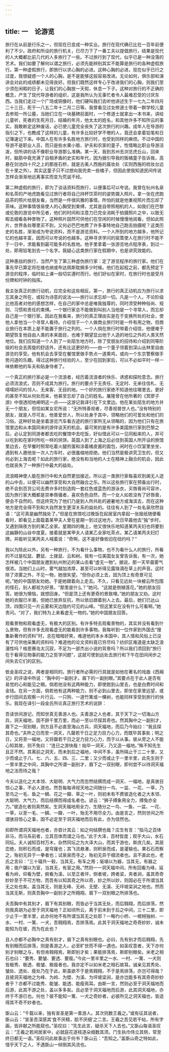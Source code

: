 ```yaml
---
---
---
```

title: 一　论游览
---




旅行在从前是行乐之一，但现在已变成一种实业。旅行在现代确已比在一百年前便利了不少。政府和所设的旅行机关，已尽力下了一番工夫以提倡旅行，结果是现代的人大概都比前几代的人多旅行了一些。不过旅行到了现代，似乎已是一种没落的艺术。我们如要了解何以谓之旅行，必须先能辨别其实不能算是旅行的各种虚假旅行。第一种虚假旅行，即旅行以求心胸的必进。这种心胸的必进，现在似乎已行之过度，我很疑惑一个人的心胸，是不是能够这般容易改进。无论如何，俱乐部和演讲会对此的成绩都未见得良好。但我们既然这样专心于改进我们的心胸，则我们至少须在闲暇的日子，让我们的心胸放一天假，休息一下子。这种对旅行的不正确的概念，产生了现代导游者的组织，这是我所认为无事忙者令人最难忍受的讨厌东西。当我们走过一个广场或铜像时，他们硬叫我们去听他讲述生于一七九二年四月二十三日，死于一八五二年十二月二日等。我曾看见过女修道士带着一群学校儿童去参观一所公墓，当她们立在一块墓碑前面时，一个修道士就拿出一本书来，讲给儿童听，死者的生死月日，结婚的年月，他太太的姓名，和其他许多不知所云的事实。我敢断定这种废话，必已使儿童完全丧失了这次旅行的兴趣。成年人在导游的指引之下，也教成了这样的儿童，有许多比较好学不倦的人，竟还会拿着铅笔和日记簿速记下来。中国人在有许多名胜地方旅行时，也受到同样的麻烦。不过中国的导游不是职业人员，而只是些水果小贩、驴夫和农家的童子，性情略比职业导游活泼，但所讲的话不像职业导游那么准确。某一天，我到苏州去浏览虎丘山，回来时，脑筋中竟充满了自相矛盾的史实和年代，因为据引导我的贩橘童子告诉我，高悬在剑池四十尺之上的那座石桥，就是古美人西施的晨妆处（实则西施的梳妆台远在十里之外）。其实这童子只不过想向我兜卖一些橘子，但因此使我知道民间传说怎样会渐渐地远离事实而变为荒诞不经。

第二种虚假的旅行，即为了谈话资料而旅行，以便事后可以夸说。我曾在杭州名泉和名茶的产地虎跑看见过旅行者将自己持杯饮茶时的姿势摄入照片。拿一张在虎跑品茶的照片给朋友看，当然是一件很风雅的事情，所怕的就是他重视照片而忘却了茶味。这种事情很易使人的心胸受到束缚，尤其是自带照相机的人，如我们在巴黎或伦敦的游览中所见者，他们的时间和注意力已完全消耗于拍摄照片之中，以致无暇去细看各种景物了。这种照片固然可供他们在空闲的时候慢慢地阅看，但如此照片，世界各处哪里买不到，又何必巴巴地费了许多事特地自己跑去拍摄呢？这类历史的名胜，渐渐成为夸说资料，而不是游览资料。一个人所到的地方越多，他所记忆的也越丰富，因而可以夸说的也越多。这种寻求学问的驱策使人在旅行时不能不于一日中，求能看到最可能多的名胜地。他手里拿着一张游览地点程序表，到过一处，即用铅笔划去一个名字。我疑心这类旅行家在假期中，也是讲究效能的。

这种愚拙的旅行，当然产生了第三种虚伪旅行家：定了游览程序的旅行家。他们在事先早已算定将在维也纳或布达佩斯耽搁多少时候。他们在起程之前，都先预定下游览的程序，临时如上课一般切实遵时而行。他们好似在家时，在旅行时也是受月份牌和时钟的指挥。

我主张真正的旅行动机，应完全和这些相反。第一，旅行的真正动机应为旅行以求忘其身之所在，或较为诗意的说法——旅行以求忘却一切。凡是一个人，不论阶级比他高者对他的感想怎样，在自己的家中总是唯我独尊的，同时须受种种俗尚、规则、习惯和责任的束缚。一个银行家总不能做到叫别人当他是一个寻常人，而忘却自己是一个银行家。因此在我看来，旅行的真正理由实是在于变换所处的社会，使他人拿他当一个寻常人看待。介绍信于一个人做商业旅行时是一件有用之物，但商业旅行在本质上是不能置于旅行之列的。一个人倘在旅行时带着介绍信，他便难于期望恢复他自由人类的本来面目，也难于期望显出他于人造的地位之外的人类天然地位。我们应知道一个人到了一处陌生地方时，除了受朋友的招待和介绍到同等阶级的社会去周旋的舒适外，还有比这更好的——由一个童子领着到深山丛林里自由游览的享受。他有机会去享受在餐馆里做手势点一道熏鸡，或向一个东京警察做手势问道的乐趣。得过这种旅行经验的人，至少在回到家后，可以不必如平时一样一味依赖他的车夫和贴身侍者了。

一个真正的旅行家必是一个流浪者，经历着流浪者的快乐、诱惑和探险意念。旅行必须流浪式，否则不成其为旅行。旅行的要点于无责任、无定时、无来往信札、无嚅嚅好问的邻人、无来客、无目的地。一个好的旅行家绝不知道他往哪里去，更好的甚至不知从何处而来，他甚至忘却了自己的姓名。屠隆曾在他所著的《冥廖子游》中很透彻地阐明这一点——这游记我译引在下文里边。他在某处陌生的地方并无一个朋友，但恰如某女尼所说：“无所特善视者，尽善视普世人也。”没有特别的朋友，就是人尽可友，他普爱世人，所以处身于其中，领略他们的可爱处和他们的习俗。这种好处是坐着游览汽车看古迹的旅行家所无从领略的，因为他们只有在旅馆里边和从本国同来的游伴谈天的机会。最可笑的是有许多美国旅行家到巴黎之后，必认定到同游者都去吃的餐馆中去吃饭，好似借此可以一见同船来的人，并可以吃到和在家时所吃一样的烘饼。英国人到了上海之后必住到英国人所开设的旅馆里边去，在早餐时照常吃着火腿煎蛋和涂着橘皮酱的面包，闲时在小饮室里坐坐，遇到有人邀他坐一次人力车时，必很羞缩地拒绝。他们当然是极讲究卫生的，但又何必到上海去呢？如此的旅行家，绝没有和当地的人士在精神上融合的机会，因此也就丧失了一种旅行中最大的益处。

流浪精神使人能在旅行中和大自然更加接近。所以这一类旅行家每喜欢到阒无人迹的山中去，以便可以幽然享受和大自然融合之乐。所以这些旅行家在预备出行时，绝不会到百货公司去费许多时刻选购一套红色或蓝色的游泳衣，买唇膏尚可容许，因为旅行家大概都是崇奉唇骚者，喜欢色色自然，而一个女人如若没有了好唇膏，便会不自然的。但这终究为了他们乃是到人所共赴的避暑地方或海滨去，而在这种地方是完全得不到和大自然发生更深关系的益处的。往往有人到了一处名泉欣然自语：“这可真是幽然独处了。”但是在旅馆吃过晚饭在起居室内拿起一张报纸随便看看时，即看见上面载着某甲夫人曾在星期一到过这地方。次日早晨他去“独”步时，又遇到隔夜方到的某乙全家。星期四的晚上，他又很快乐地知道某丙夫妇也将要到这幽静的山谷中度夏。接着就是某甲夫人请某乙全家吃茶点，某乙请某丙夫妇打牌。并能听见某丙夫人喊着说：“奇啊，这不是好像依旧在纽约吗？”

我以为除此以外，另有一种旅行，不为看什么事物，也不为看什么人的旅行，所看的不过是松鼠、麝鼠、土拨鼠、云和树。我有一位美国女友曾告诉我，有一次，她怎样被几个中国朋友邀到杭州附近的某山去看“虚无一物”。据说，那一天早晨雾气很浓。当她们上山时，雾气越加浓厚，甚至可以听得见露珠滴在草上的声音。这时除了浓雾之外，不见一物，她很失望。“但你必须上去，因为顶上有奇景可见呢。”她的中国朋友劝她。于是她跟着向上走去。不久，只看见远处一块被云所包围的怪石，别人都视为好景。“那里是什么？”她问。“这就是倒植莲花。”她的朋友回答。她很为懊恼，就想回身。“但是顶上还有更奇的景致哩。”她的朋友又劝。这时她的衣服已半潮，但她已放弃反抗，所以依旧跟着别人上去。最后，她们已达山顶，四围只见一片云雾和天边隐约可见的山峰。“但这里实在没有什么可看啊。”她责问。“对了，我们特为上来看虚无一物的。”她的中国朋友回答。

观看景物和观看虚无，有极大的区别。有许多特去观看景物的，其实并没有看到什么景物，但有许多去观看虚无的能看到许多事物。我每听到一位作家到外国去“搜集新著作的资料”时，总在暗暗好笑，难道他的本乡本国中，其人情和风俗上已没有了可供他采集的资料吗？难道他的论文资料竟已穷尽吗？纺织区难道是太缺乏浪漫性吗？格恩赛岛太沉寂，不足为一部杰出小说的背景吗？所以我们须回到“旅行在于看得见物事的能力之哲学问题”，这就可使到远处去旅行和下午在田间闲步之间失去它们的区别。

依金圣叹之说，两者是相同的。旅行者所必需的行具就是如他在著名的戏曲《西厢记》的评语中所说：“胸中的一副别才。眉下的一副别眼。”其要点在于此人是否有易觉的心和能见之眼。倘若他没有这两种能力，即使跑到山里去，也是白费时间和金钱。在另一方面，倘若他有这两种能力，则不必到山里去，即坐在家里远望，或步行田间去观察一片行云、一只狗、一道竹篱或一棵树，也能同样享受到旅行的快乐。我现在译引一段金氏所论真正旅行艺术的说辞：

吾读世间游记，而知世真无善游人也。夫善游之人也者，其于天下之一切海山方兵，洞天福地，固不辞千里万里，而必一至以尽探其奇也。然其胸中之一副别才，眉下之一双别眼，则方且不必直至海山方兵，洞天福地，而后乃今始曰：“我且探其奇也。”夫昨之日而至一洞天，凡罄若干日之足力目力心力，而既毕其事矣；明之日，又将至一福地，又将罄若干日之足力目力心力，而于以从事。彼从旁之人不能心知其故，则不免曰：“连日之游快哉！始毕一洞天，乃又造一福地。”殊不知先生且正不然。其离前之洞天，而未到后之福地，中间不多，虽所隔止于三二十里，又少而或止于八、七、六、五、四、三、二里；又少而或止于一里半里，此先生则于一里半里之中间，其胸中之所谓一副别才，眉下之一双别眼，即何尝不以待洞天福地之法而待之哉？

今夫以造化之大本领、大聪明、大气力而忽然结撰而成一洞天、一福地，是真骇目惊心之事，不必人道也。然吾每每谛视天地之间随分一鸟、一盆、一花、一草，乃至鸟之一毛、鱼之一鳞、花之一瓣、草之一叶，则初未有不费彼造化者之大本领、大聪明、大气力，而后结撰而得成名者也。谚云：“狮子搏象用全力，搏兔亦全力。”彼造化者则真然矣。生洞天福地用全力，生随分之一鸟、一鱼、一盆、一花、一草，以至一毛、一鳞、一瓣、一叶，殆无不用尽全力。由是言之，然则世间之所谓骇目惊心之事，固不必定至于洞天福地而后有此，亦为信然也。

抑即所谓洞天福地也者，亦尝计其云：如之何结撰也哉？庄生有言：“指马之百体非马，而马系前者，立其百体而谓之马也。”此于大泽，百材皆度；观乎大山，水石同坛。夫人诚知百材万木，杂然同坛之为大泽大山，而其于游也，斯庶几矣。其层峦绝，则积石而成，是穹窿也；其飞流悬瀑，则积泉而成，是灌输也。果石石而察之，殆初无异于一拳者也；试泉泉而寻之，殆初无异于细流者也。且不直此也，老氏之言曰：“三十辐共一毂，当其无，有车之用；埏埴以为器，当其无，有器之用；凿户牖以为室，当其无，有室之用。”然则一一洞天福中间，所有回看为峰，延看为岭，仰看为壁，俯看为溪，以至正者坪，侧者坡，跨者梁，夹者涧，虽其奇奇妙妙至于不可方物，而吾有以知其奇之所以奇，妙之所以妙，则固必在于所谓当其无之处也矣。盖当其无，则是无峰、无岭、无壁、无溪、无坪坡梁涧之地也。然而当其无斯，则真吾胸中一副别才之所翱翔，眉下一双别眼之所排荡也。

夫吾胸中有其别才，眉下有其别眼，而皆必于当其无处，而后翱翔，而后排荡，然则我真胡为必至于洞天福地？正如顷所云，离于前未到于后之中间，三十二里，即少止于一里半里，此亦何地不有所谓当其无之处耶？一略彴小桥、一槎枒独树、一水、一村、一篱、一犬，吾翱翔焉，吾排荡焉。此其于洞天福地之奇奇妙妙，诚未能知为在彼，而为在此也？

且人亦都不必胸中之真有别才，眉下之真有别眼也。必曰，先有别才而后翱翔，先有别眼而后排荡，则是善游之人，必至旷世而不得一遇也。如圣叹意者，天下亦何别才别眼之与，有但肯翱翔焉，斯即别才矣；果能排荡焉，斯即别眼矣。米老之相石也曰：“要秀、要皱、要透、要瘦。”今此一里半里之一水、一村、一篱、一犬则皆极秀、极透、极皱、极瘦者也，我亦定不以如米老之相石故耳。诚亲见其秀处、皱处、透处、瘦处乃在于此，斯虽欲不于是焉翱翔，不于是焉排荡，亦岂可得哉？且彼洞天福地之为峰、为岭、为壁、为溪、为坪坡梁涧，是亦岂能多有其奇奇妙妙者乎？亦都不过能秀、能皱、能透、能瘦焉耳。由斯一言，然则必至于洞天福地而后游，此其不游之处，盖以多多矣。且必至于洞天福地而后游，此其洞天福地，亦终于不游已也。何也？彼不能知一篱、一犬之奇妙者，必彼所见之洞天福也，皆适得其不奇不妙者也。

斲山云：“千载以来，独有宣圣是第一善游人。其次则数王羲之。”或有征其说者，斲山云：“宣圣吾深感其‘食不厌精，脍不厌细’之二言。王羲之吾见若干帖，所有字画，皆非献之所能窥也。”圣叹曰：“先生此言，疑杀天下人去也。”又斲山每语圣叹云：“王羲之若闲居家中，必就庭花逐枝逐朵细数其须。门生执巾侍立其侧，常至终日都无一语。”圣叹问此故事出于何书？斲山云：“吾知之。”盖斲山奇之特如此，惜乎天下之人，不遇斲山一倾倒其风流也。